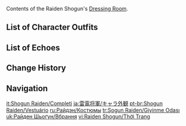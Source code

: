 {{CharacterTabs}}
Contents of the Raiden Shogun's [[Dressing Room]].

==List of Character Outfits==
{{Outfits by Category Table|Raiden Shogun Outfits|nocharacter=1}}

==List of Echoes==
{{Echoes by Category Table|Raiden Shogun Echoes|nocharacter=1}}

==Change History==
{{Change History|2.1}}

==Navigation==
{{Character Navbox|Dressing Room}}

[[it:Shogun Raiden/Completi]]
[[ja:雷電将軍/キャラ外観]]
[[pt-br:Shogun Raiden/Vestuário]]
[[ru:Райдэн/Костюмы]]
[[tr:Şogun Raiden/Giyinme Odası]]
[[uk:Райден Шьоґун/Вбрання]]
[[vi:Raiden Shogun/Thời Trang]]